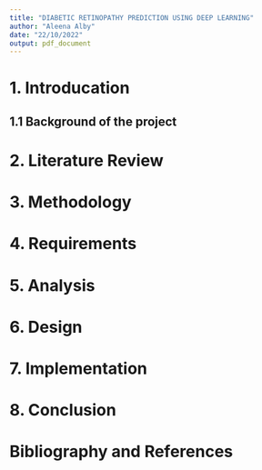 ```yaml
---
title: "DIABETIC RETINOPATHY PREDICTION USING DEEP LEARNING"
author: "Aleena Alby"
date: "22/10/2022"
output: pdf_document
---
```



# 1. Introducation
## 1.1 Background of the project

# 2. Literature Review

# 3. Methodology

# 4. Requirements

# 5. Analysis

# 6. Design

# 7. Implementation

# 8. Conclusion

# Bibliography and References